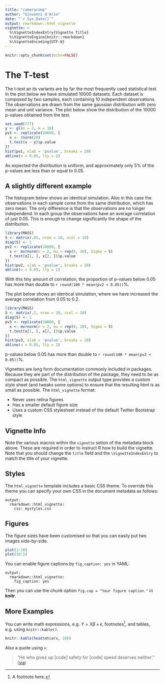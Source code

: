 ```yaml
---
title: "cameracomp"
author: "Giovanni d'Ario"
date: "`r Sys.Date()`"
output: rmarkdown::html_vignette
vignette: >
  %\VignetteIndexEntry{Vignette Title}
  %\VignetteEngine{knitr::rmarkdown}
  %\VignetteEncoding{UTF-8}
---
```

```r
knitr::opts_chunk$set(echo=FALSE)
```

# The T-test

The t-test an its variants are by far the most frequently used statistical test. In the plot below we have simulated 10000 datasets. Each dataset is composed by two samples, each containing 10 independent observations. The observations are drawn from the same gaussian distribution with zero mean and unit variance. The plot below show the distribution of the 10000 p-values obtained from the test.

```r
set.seed(777)
y <- gl(n = 2, k = 10)
pv1 <- replicate(10000, {
  x <- rnorm(20)
  t.test(x ~ y)$p.value
})
hist(pv1, xlab = 'pvalue', breaks = 20)
abline(v = 0.05, lty = 2)
```

As expected the distribution is uniform, and approximately only 5% of the p-values are less than or equal to 0.05.

## A slightly different example

The histogram below shows an identical simulation. Also in this case the observations in each sample come from the same distribution, which has zero mean. The only difference is that the observations are no longer independend. In each group the observations have an average correlation of just 0.05. This is enough to change significantly the shape of the distribution.

```r
library(MASS)
S <- matrix(.05, nrow = 10, ncol = 10)
diag(S) <- 1
pv2 <- replicate(10000, {
  x <- mvrnorm(n = 2, mu = rep(0, 10), Sigma = S)
  t.test(x[1, ], x[2, ])$p.value
})
hist(pv2, xlab = 'pvalue', breaks = 20)
abline(v = 0.05, lty = 2)
```

With this tiny amount of correlation, the proportion of p-values below 0.05 has more than double to `r round(100 * mean(pv2 < 0.05))`%.

The plot below shows an identical simulation, where we have increased the average correlation from 0.05 to 0.2.

```r
library(MASS)
S <- matrix(.2, nrow = 10, ncol = 10)
diag(S) <- 1
pv3 <- replicate(10000, {
  x <- mvrnorm(n = 2, mu = rep(0, 10), Sigma = S)
  t.test(x[1, ], x[2, ])$p.value
})
hist(pv3, xlab = 'pvalue', breaks = 20)
abline(v = 0.05, lty = 2)
```

p-values below 0.05 has more than double to `r round(100 * mean(pv3 < 0.05))`%.



Vignettes are long form documentation commonly included in packages. Because they are part of the distribution of the package, they need to be as compact as possible. The `html_vignette` output type provides a custom style sheet (and tweaks some options) to ensure that the resulting html is as small as possible. The `html_vignette` format:

- Never uses retina figures
- Has a smaller default figure size
- Uses a custom CSS stylesheet instead of the default Twitter Bootstrap style

## Vignette Info

Note the various macros within the `vignette` setion of the metadata block above. These are required in order to instruct R how to build the vignette. Note that you should change the `title` field and the `\VignetteIndexEntry` to match the title of your vignette.

## Styles

The `html_vignette` template includes a basic CSS theme. To override this theme you can specify your own CSS in the document metadata as follows:

    output: 
      rmarkdown::html_vignette:
        css: mystyles.css

## Figures

The figure sizes have been customised so that you can easily put two images side-by-side. 

```r
plot(1:10)
plot(10:1)
```

You can enable figure captions by `fig_caption: yes` in YAML:

    output:
      rmarkdown::html_vignette:
        fig_caption: yes

Then you can use the chunk option `fig.cap = "Your figure caption."` in **knitr**.

## More Examples

You can write math expressions, e.g. $Y = X\beta + \epsilon$, footnotes^[A footnote here.], and tables, e.g. using `knitr::kable()`.

```r
knitr::kable(head(mtcars, 10))
```

Also a quote using `>`:

> "He who gives up [code] safety for [code] speed deserves neither."
([via](https://twitter.com/hadleywickham/status/504368538874703872))
